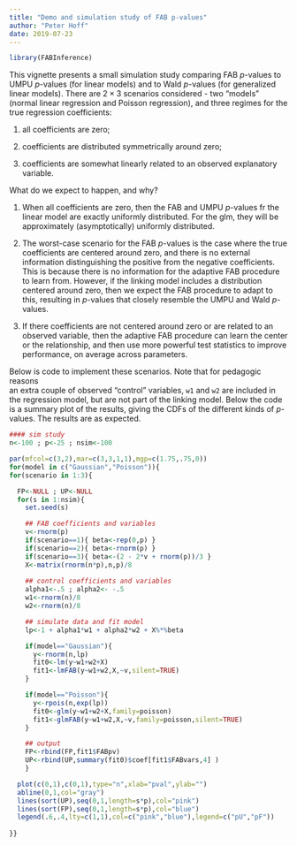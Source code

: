 ```yaml
---
title: "Demo and simulation study of FAB p-values"
author: "Peter Hoff"
date: 2019-07-23
---
```




```r
library(FABInference)
```




This vignette presents a small simulation study comparing
FAB $p$-values to UMPU $p$-values (for linear models) and to
Wald $p$-values (for generalized linear models).
There are $2\times 3$  scenarios considered - two "models"
(normal linear regression and Poisson regression), and three 
regimes for the true regression coefficients:

1. all coefficients are zero; 

2. coefficients are distributed symmetrically around zero; 

3. coefficients are somewhat linearly related to an observed explanatory variable. 


What do we expect to happen, and why? 

1. When all coefficients are zero, then the FAB and UMPU $p$-values fr the linear model are exactly uniformly distributed. For the glm, they will be approximately (asymptotically) uniformly distributed. 

2. The worst-case scenario for the FAB $p$-values is the case where the 
true coefficients are centered around zero, and there is no external information 
distinguishing the positive from the negative coefficients. This is because there 
is no information for the adaptive FAB procedure to learn from. However, 
if the linking model includes a distribution centered around zero, then we expect the FAB procedure to adapt to this, resulting in $p$-values that closely resemble the UMPU and Wald $p$-values. 

3. If there coefficients are not centered around zero or  are related to an observed 
variable, then the adaptive FAB procedure can learn the center or the relationship, and then use more powerful test statistics to improve performance, on average across parameters. 


Below is code to implement these scenarios. Note that for pedagogic reasons  
an extra couple of 
observed "control" variables, `w1` and `w2` are included in the regression model, 
but are not part of the linking model.
Below the code is a summary plot of the results, giving the CDFs of the different 
kinds of $p$-values. The results are as expected. 



```r
#### sim study  
n<-100 ; p<-25 ; nsim<-100

par(mfcol=c(3,2),mar=c(3,3,1,1),mgp=c(1.75,.75,0))
for(model in c("Gaussian","Poisson")){ 
for(scenario in 1:3){ 

  FP<-NULL ; UP<-NULL
  for(s in 1:nsim){
    set.seed(s) 

    ## FAB coefficients and variables
    v<-rnorm(p)
    if(scenario==1){ beta<-rep(0,p) } 
    if(scenario==2){ beta<-rnorm(p) } 
    if(scenario==3){ beta<-(2 - 2*v + rnorm(p))/3 } 
    X<-matrix(rnorm(n*p),n,p)/8
 
    ## control coefficients and variables  
    alpha1<-.5 ; alpha2<- -.5
    w1<-rnorm(n)/8
    w2<-rnorm(n)/8

    ## simulate data and fit model
    lp<-1 + alpha1*w1 + alpha2*w2 + X%*%beta 

    if(model=="Gaussian"){
      y<-rnorm(n,lp) 
      fit0<-lm(y~w1+w2+X)
      fit1<-lmFAB(y~w1+w2,X,~v,silent=TRUE)
    }

    if(model=="Poisson"){ 
      y<-rpois(n,exp(lp))
      fit0<-glm(y~w1+w2+X,family=poisson)
      fit1<-glmFAB(y~w1+w2,X,~v,family=poisson,silent=TRUE)
    }

    ## output
    FP<-rbind(FP,fit1$FABpv)
    UP<-rbind(UP,summary(fit0)$coef[fit1$FABvars,4] )  
    }

  plot(c(0,1),c(0,1),type="n",xlab="pval",ylab="")
  abline(0,1,col="gray") 
  lines(sort(UP),seq(0,1,length=s*p),col="pink")
  lines(sort(FP),seq(0,1,length=s*p),col="blue")
  legend(.6,.4,lty=c(1,1),col=c("pink","blue"),legend=c("pU","pF")) 
 
}}
```
